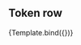 

<Meta title="Private API/TokenRow" component={TokenRow} />

## Token row


<Canvas>
  <Story
    name="Default"
    args={{
      designToken: ofDesignTokens.of['page-footer'].bg,
    }}
  >
    {Template.bind({})}
  </Story>
</Canvas>

<ArgsTable of={TokenRow} />
